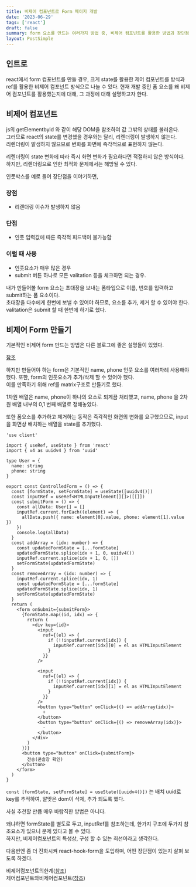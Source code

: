 ```yaml
---
title: 비제어 컴포넌트로 Form 페이지 개발
date: '2023-06-29'
tags: ['react']
draft: false
summary: form 요소를 만드는 여러가지 방법 중, 비제어 컴포넌트를 활용한 방법과 장단점
layout: PostSimple
---
```


<TOCInline toc={props.toc} toHeading={2} />

## 인트로

react에서 form 컴포넌트를 만들 경우, 크게 state를 활용한 제어 컴포넌트를 방식과 ref를 활용한 비제어 컴포넌트 방식으로 나눌 수 있다.
현재 개발 중인 폼 요소를 왜 비제어 컴포넌트를 활용했는지에 대해, 그 과정에 대해 설명하고자 한다.

## 비제어 컴포넌트

js의 getElementbyid 와 같이 해당 DOM을 참조하여 값 그밖의 상태를 불러온다.  
그러므로 react의 state를 변경했을 경우와는 달리, 리렌더링이 발생하지 않는다.  
리렌더링이 발생하지 않으므로 변화를 화면에 즉각적으로 표현하지 않는다.

리렌더링이 state 변화에 따라 즉시 화면 변화가 필요하다면 적절하지 않은 방식이다.
하지만, 리렌더링으로 인한 최적화 문제에서는 해방될 수 있다.

인풋박스를 예로 들어 장단점을 이야기하면,

### 장점

- 리렌더링 이슈가 발생하지 않음

### 단점

- 인풋 입력값에 따른 즉각적 피드백이 불가능함

### 이럴 때 사용

- 인풋요소가 매우 많은 경우
- submit 버튼 하나로 모든 valitation 등을 체크하면 되는 경우.

내가 만들어볼 form 요소는 초대장을 보내는 폼타입으로 이름, 번호를 입력하고 submit하는 폼 요소이다.  
초대장을 다수에게 한번에 보낼 수 있어야 하므로, 요소를 추가, 제거 할 수 있어야 한다.
valitation은 submit 할 때 한번에 하기로 했다.

## 비제어 Form 만들기

기본적인 비제어 form 만드는 방법은 다른 블로그에 좋은 설명들이 있었다.

[참조](https://devilfront.tistory.com/102)

하지만 만들어야 하는 form은 기본적인 name, phone 인풋 요소를 여러차례 사용해야 했다. 또한, form의 인풋요소가 추가/삭제 할 수 있어야 했다.  
이를 만족하기 위해 ref를 matrix구조로 만들기로 했다.

1차원 배열은 name, phone이 하나의 요소로 되게끔 처리했고, name, phone 을 2차원 배열 내부의 0,1 번째 배열로 정해놓았다.

또한 폼요소를 추가하고 제거하는 동작은 즉각적인 화면의 변화를 요구했으므로, input을 화면상 배치하는 배열을 state를 추가했다.

```tsx
'use client'

import { useRef, useState } from 'react'
import { v4 as uuidv4 } from 'uuid'

type User = {
  name: string
  phone: string
}

export const ControlledForm = () => {
  const [formState, setFormState] = useState([uuidv4()])
  const inputRef = useRef<HTMLInputElement[][]>([[]])
  const submitForm = () => {
    const allData: User[] = []
    inputRef.current.forEach((element) => {
      allData.push({ name: element[0].value, phone: element[1].value })
    })
    console.log(allData)
  }
  const addArray = (idx: number) => {
    const updatedFormState = [...formState]
    updatedFormState.splice(idx + 1, 0, uuidv4())
    inputRef.current.splice(idx + 1, 0, [])
    setFormState(updatedFormState)
  }
  const removeArray = (idx: number) => {
    inputRef.current.splice(idx, 1)
    const updatedFormState = [...formState]
    updatedFormState.splice(idx, 1)
    setFormState(updatedFormState)
  }
  return (
    <form onSubmit={submitForm}>
      {formState.map((id, idx) => {
        return (
          <div key={id}>
            <input
              ref={(el) => {
                if (!!inputRef.current[idx]) {
                  inputRef.current[idx][0] = el as HTMLInputElement
                }
              }}
            />

            <input
              ref={(el) => {
                if (!!inputRef.current[idx]) {
                  inputRef.current[idx][1] = el as HTMLInputElement
                }
              }}
            />
            <button type="button" onClick={() => addArray(idx)}>
              +
            </button>
            <button type="button" onClick={() => removeArray(idx)}>
              -
            </button>
          </div>
        )
      })}
      <button type="button" onClick={submitForm}>
        전송(콘솔창 확인)
      </button>
    </form>
  )
}
```

`const [formState, setFormState] = useState([uuidv4()])` 는 배치 uuid로 key를 추적하여, 알맞은 dom이 삭제, 추가 되도록 했다.

사실 추천할 만큼 매우 바람직한 방법은 아니다.

왜냐하면 formState를 별도로 두고, inputRef를 참조하는데, 한가지 구조에 두가지 참조요소가 있으니 문제 있다고 볼 수 있다.  
하지만, 비제어컴포넌트의 특성상, 구성 할 수 있는 최선이라고 생각한다.

다음번엔 좀 더 진화시켜 react-hook-form을 도입하며, 어떤 장단점이 있는지 살펴 보도록 하겠다.

비제어컴포넌트의한계([참조](https://tech.inflab.com/202207-rallit-form-refactoring/colocation/))  
제어컴포넌트와비제어컴포넌트([참조](https://velog.io/@yukyung/React-%EC%A0%9C%EC%96%B4-%EC%BB%B4%ED%8F%AC%EB%84%8C%ED%8A%B8%EC%99%80-%EB%B9%84%EC%A0%9C%EC%96%B4-%EC%BB%B4%ED%8F%AC%EB%84%8C%ED%8A%B8%EC%9D%98-%EC%B0%A8%EC%9D%B4%EC%A0%90-%ED%86%BA%EC%95%84%EB%B3%B4%EA%B8%B0))
